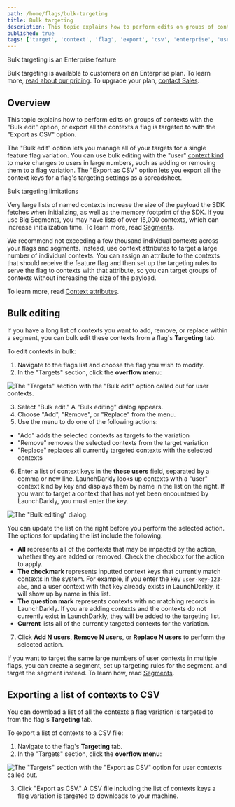 ```yaml
---
path: /home/flags/bulk-targeting
title: Bulk targeting
description: This topic explains how to perform edits on groups of contexts, or export all the contexts a flag is targeted to.
published: true
tags: ['target', 'context', 'flag', 'export', 'csv', 'enterprise', 'user']
---
```


<Callout intent="primary">
<CalloutTitle>Bulk targeting is an Enterprise feature</CalloutTitle>
<CalloutDescription>

Bulk targeting is available to customers on an Enterprise plan. To learn more, [read about our pricing](https://launchdarkly.com/pricing/). To upgrade your plan, [contact Sales](https://launchdarkly.com/contact-sales/).

</CalloutDescription>
</Callout>

## Overview

This topic explains how to perform edits on groups of contexts with the "Bulk edit" option, or export all the contexts a flag is targeted to with the "Export as CSV" option.

The "Bulk edit" option lets you manage all of your targets for a single feature flag variation. You can use bulk editing with the "user" [context kind](/home/contexts/context-kinds) to make changes to users in large numbers, such as adding or removing them to a flag variation. The "Export as CSV" option lets you export all the context keys for a flag's targeting settings as a spreadsheet.

<Callout intent="alert">
<CalloutTitle>Bulk targeting limitations</CalloutTitle>
<CalloutDescription>

Very large lists of named contexts increase the size of the payload the SDK fetches when initializing, as well as the memory footprint of the SDK. If you use Big Segments, you may have lists of over 15,000 contexts, which can increase initialization time. To learn more, read [Segments](/home/contexts/segments).

We recommend not exceeding a few thousand individual contexts across your flags and segments. Instead, use context attributes to target a large number of individual contexts. You can assign an attribute to the contexts that should receive the feature flag and then set up the targeting rules to serve the flag to contexts with that attribute, so you can target groups of contexts without increasing the size of the payload.

To learn more, read [Context attributes](/home/contexts/attributes).

</CalloutDescription>
</Callout>

## Bulk editing

If you have a long list of contexts you want to add, remove, or replace within a segment, you can bulk edit these contexts from a flag's **Targeting** tab.

To edit contexts in bulk:

1. Navigate to the flags list and choose the flag you wish to modify.
2. In the "Targets" section, click the **overflow menu**:

![The "Targets" section with the "Bulk edit" option called out for user contexts.](flag-targeting-bulk-edit-callout.png)

3. Select "Bulk edit." A "Bulk editing" dialog appears.
4. Choose "Add", "Remove", or "Replace" from the menu.
5. Use the menu to do one of the following actions:
  - "Add" adds the selected contexts as targets to the variation
  - "Remove" removes the selected contexts from the target variation
  - "Replace" replaces all currently targeted contexts with the selected contexts
6. Enter a list of context keys in the **these users** field, separated by a comma or new line. LaunchDarkly looks up contexts with a "user" context kind by key and displays them by name in the list on the right. If you want to target a context that has not yet been encountered by LaunchDarkly, you must enter the key.

![The "Bulk editing" dialog.](flag-targeting-bulk-edit.png)

You can update the list on the right before you perform the selected action. The options for updating the list include the following:

- **All** represents all of the contexts that may be impacted by the action, whether they are added or removed. Check the checkbox for the action to apply.
- **The checkmark** represents inputted context keys that currently match contexts in the system. For example, if you enter the key `user-key-123-abc`, and a user context with that key already exists in LaunchDarkly, it will show up by name in this list.
- **The question mark** represents contexts with no matching records in LaunchDarkly. If you are adding contexts and the contexts do not currently exist in LaunchDarkly, they will be added to the targeting list.
- **Current** lists all of the currently targeted contexts for the variation.

7. Click **Add N users**, **Remove N users**, or **Replace N users** to perform the selected action.

If you want to target the same large numbers of user contexts in multiple flags, you can create a segment, set up targeting rules for the segment, and target the segment instead. To learn how, read [Segments](/home/contexts/segments).

## Exporting a list of contexts to CSV

You can download a list of all the contexts a flag variation is targeted to from the flag's **Targeting** tab.

To export a list of contexts to a CSV file:

1. Navigate to the flag's **Targeting** tab.
2. In the "Targets" section, click the **overflow menu**:

  ![The "Targets" section with the "Export as CSV" option for user contexts called out.](flag-targeting-export-as-csv.png)

3. Click "Export as CSV." A CSV file including the list of contexts keys a flag variation is targeted to downloads to your machine.
